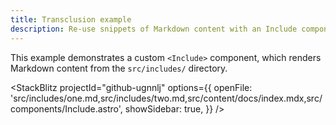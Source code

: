 ```yaml
---
title: Transclusion example
description: Re-use snippets of Markdown content with an Include component
---
```



This example demonstrates a custom `<Include>` component, which renders Markdown content from the `src/includes/` directory.

<StackBlitz
	projectId="github-ugnnlj"
	options={{
		openFile:
			'src/includes/one.md,src/includes/two.md,src/content/docs/index.mdx,src/components/Include.astro',
		showSidebar: true,
	}}
/>
